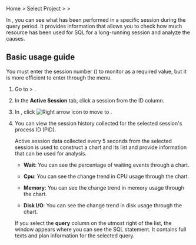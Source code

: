 Home &gt; Select Project &gt; <Cmdname sid="side_analysis" className="uitext" /> &gt; <Cmdname sid="side_sessionHistory" className="uitext" />

In <Cmdname sid="side_sessionHistory" className="uitext" />, you can see what has been performed in a specific session during the query period. It provides information that allows you to check how much resource has been used for SQL for a long-running session and analyze the causes.

## Basic usage guide

You must enter the session number (<Cmdname sid="TTL06802" className="uitext" />) to monitor as a required value, but it is more efficient to enter through the <Cmdname sid="side_dbMonitoring" className="uitext" /> menu.

1. Go to <Cmdname sid="side_dashboard" className="uitext" /> > <Cmdname sid="side_dbMonitoring" className="uitext" />.

2. In the **Active Session** tab, click a session from the ID column.

3. In <Cmdname sid="session_detail" className="uitext" />, click <Cmdname sid="TTL06721" className="uitext" /> ![Right arrow icon](/img/ic-s-right.svg) to move to <Cmdname sid="side_sessionHistory" className="uitext" />.

4. You can view the session history collected for the selected session's process ID (PID).

   <InDoc product="oracle-pro,oracle"><ImgLang img='db-session-history-oracle-pro-03.png' desc='Session History' /></InDoc>

   <InDoc product="postgresql"><ImgLang img='db-session-history-03.png' desc='Session History' /></InDoc>

   Active session data collected every 5 seconds from the selected session is used to construct a chart and its list and provide information that can be used for analysis. 

   - **Wait**: You can see the percentage of waiting events through a chart.

   - **Cpu**: You can see the change trend in CPU usage through the chart.

   - **Memory**: You can see the change trend in memory usage through the chart.

   - **Disk I/O**: You can see the change trend in disk usage through the chart.

   If you select the **query** column on the utmost right of the list, the <Cmdname sid="TTL06224" className="uitext" /> window appears where you can see the SQL statement. It contains full texts and plan information for the selected query.

